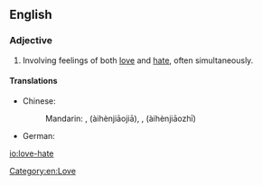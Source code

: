 ==English==
{{wikipedia|love-hate relationship}}

===Adjective===
{{en-adj|-}}

# {{context|of a relationship|lang=en}} Involving feelings of both [[love]] and [[hate]], often simultaneously.

====Translations====
{{trans-top}}
* Chinese:
*: Mandarin: {{lang|und|sc=Hani|[[愛]][[恨]][[交加]]}}, {{lang|und|sc=Hani|[[爱]][[恨]][[交加]]}} (àihènjiāojiā), {{lang|und|sc=Hani|[[愛]][[恨]][[交織]]}}, {{lang|und|sc=Hani|[[爱]][[恨]][[交织]]}} (àihènjiāozhī)
{{trans-mid}}
* German: {{t+|de|Hassliebe|f}}
{{trans-bottom}}

[[Category:en:Love]] 

[[io:love-hate]]